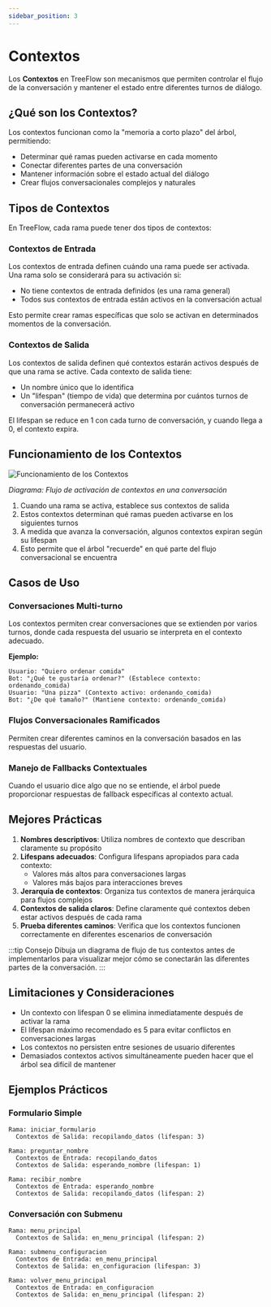 ```yaml
---
sidebar_position: 3
---
```


# Contextos

Los **Contextos** en TreeFlow son mecanismos que permiten controlar el flujo de la conversación y mantener el estado entre diferentes turnos de diálogo.

## ¿Qué son los Contextos?

Los contextos funcionan como la "memoria a corto plazo" del árbol, permitiendo:

- Determinar qué ramas pueden activarse en cada momento
- Conectar diferentes partes de una conversación
- Mantener información sobre el estado actual del diálogo
- Crear flujos conversacionales complejos y naturales

## Tipos de Contextos

En TreeFlow, cada rama puede tener dos tipos de contextos:

### Contextos de Entrada

Los contextos de entrada definen cuándo una rama puede ser activada. Una rama solo se considerará para su activación si:

- No tiene contextos de entrada definidos (es una rama general)
- Todos sus contextos de entrada están activos en la conversación actual

Esto permite crear ramas específicas que solo se activan en determinados momentos de la conversación.

### Contextos de Salida

Los contextos de salida definen qué contextos estarán activos después de que una rama se active. Cada contexto de salida tiene:

- Un nombre único que lo identifica
- Un "lifespan" (tiempo de vida) que determina por cuántos turnos de conversación permanecerá activo

El lifespan se reduce en 1 con cada turno de conversación, y cuando llega a 0, el contexto expira.

## Funcionamiento de los Contextos

![Funcionamiento de los Contextos](/img/docs/contextos_funcionamiento.svg)

*Diagrama: Flujo de activación de contextos en una conversación*

1. Cuando una rama se activa, establece sus contextos de salida
2. Estos contextos determinan qué ramas pueden activarse en los siguientes turnos
3. A medida que avanza la conversación, algunos contextos expiran según su lifespan
4. Esto permite que el árbol "recuerde" en qué parte del flujo conversacional se encuentra

## Casos de Uso

### Conversaciones Multi-turno

Los contextos permiten crear conversaciones que se extienden por varios turnos, donde cada respuesta del usuario se interpreta en el contexto adecuado.

**Ejemplo:**
```
Usuario: "Quiero ordenar comida"
Bot: "¿Qué te gustaría ordenar?" (Establece contexto: ordenando_comida)
Usuario: "Una pizza" (Contexto activo: ordenando_comida)
Bot: "¿De qué tamaño?" (Mantiene contexto: ordenando_comida)
```

### Flujos Conversacionales Ramificados

Permiten crear diferentes caminos en la conversación basados en las respuestas del usuario.

### Manejo de Fallbacks Contextuales

Cuando el usuario dice algo que no se entiende, el árbol puede proporcionar respuestas de fallback específicas al contexto actual.

## Mejores Prácticas

1. **Nombres descriptivos**: Utiliza nombres de contexto que describan claramente su propósito
2. **Lifespans adecuados**: Configura lifespans apropiados para cada contexto:
   - Valores más altos para conversaciones largas
   - Valores más bajos para interacciones breves
3. **Jerarquía de contextos**: Organiza tus contextos de manera jerárquica para flujos complejos
4. **Contextos de salida claros**: Define claramente qué contextos deben estar activos después de cada rama
5. **Prueba diferentes caminos**: Verifica que los contextos funcionen correctamente en diferentes escenarios de conversación

:::tip Consejo
Dibuja un diagrama de flujo de tus contextos antes de implementarlos para visualizar mejor cómo se conectarán las diferentes partes de la conversación.
:::

## Limitaciones y Consideraciones

- Un contexto con lifespan 0 se elimina inmediatamente después de activar la rama
- El lifespan máximo recomendado es 5 para evitar conflictos en conversaciones largas
- Los contextos no persisten entre sesiones de usuario diferentes
- Demasiados contextos activos simultáneamente pueden hacer que el árbol sea difícil de mantener

## Ejemplos Prácticos

### Formulario Simple

```
Rama: iniciar_formulario
  Contextos de Salida: recopilando_datos (lifespan: 3)

Rama: preguntar_nombre
  Contextos de Entrada: recopilando_datos
  Contextos de Salida: esperando_nombre (lifespan: 1)

Rama: recibir_nombre
  Contextos de Entrada: esperando_nombre
  Contextos de Salida: recopilando_datos (lifespan: 2)
```

### Conversación con Submenu

```
Rama: menu_principal
  Contextos de Salida: en_menu_principal (lifespan: 2)

Rama: submenu_configuracion
  Contextos de Entrada: en_menu_principal
  Contextos de Salida: en_configuracion (lifespan: 3)

Rama: volver_menu_principal
  Contextos de Entrada: en_configuracion
  Contextos de Salida: en_menu_principal (lifespan: 2)
```
